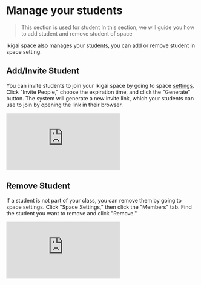 
# Manage your students
> This section is used for student
> In this section, we will guide you how to add student and remove student of space

Ikigai space also manages your students, you can add or remove student in space setting.

## Add/Invite Student

You can invite students to join your Ikigai space by going to space [settings](./manage_your_space).
Click "Invite People," choose the expiration time, and click the "Generate" button.
The system will generate a new invite link, which your students can use to join by opening the link in their browser.

<Bleed>
  <iframe
    src="https://www.loom.com/embed/45923bcf718d4739949df9ccd217b588?sid=d188749c-2040-455f-8765-737d3a2a4001"
    frameBorder="0"
    webkitAllowFullScreen
    allowFullScreen
    style={{top: 0, left: 0, width: "100%", height: "350px"}}
  >
  </iframe>
</Bleed>

## Remove Student

If a student is not part of your class, you can remove them by going to space settings.
Click "Space Settings," then click the "Members" tab.
Find the student you want to remove and click "Remove."

<Bleed>
  <iframe
    src="https://www.loom.com/embed/86840e7c4fd443fbbb292814844b2d8d?sid=3648f80e-a7e9-40fc-843d-6b450f5d0982"
    frameBorder="0"
    webkitAllowFullScreen

    allowFullScreen
    style={{top: 0, left: 0, width: "100%", height: "350px"}}
  >
  </iframe>
</Bleed>
